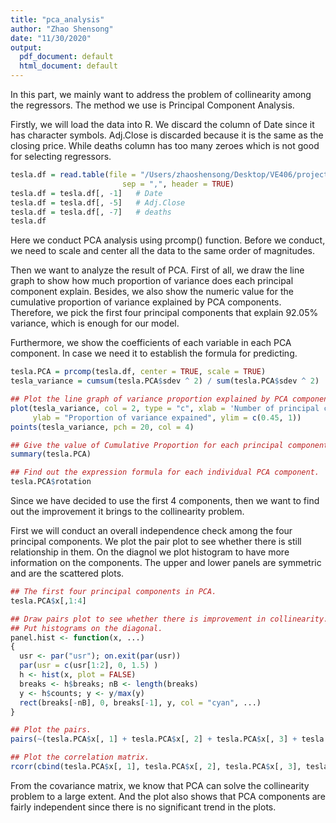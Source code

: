 ```yaml
---
title: "pca_analysis"
author: "Zhao Shensong"
date: "11/30/2020"
output:
  pdf_document: default
  html_document: default
---
```


  In this part, we mainly want to address the problem of collinearity among the regressors.
The method we use is Principal Component Analysis.

  Firstly, we will load the data into R. We discard the column of Date since it has character symbols. Adj.Close is discarded because it is the same as the closing price. While deaths column has too many zeroes which is not good for selecting regressors.

```r
tesla.df = read.table(file = "/Users/zhaoshensong/Desktop/VE406/project/11_30full.csv", 
                         sep = ",", header = TRUE)
tesla.df = tesla.df[, -1]   # Date
tesla.df = tesla.df[, -5]   # Adj.Close
tesla.df = tesla.df[, -7]   # deaths
tesla.df
```

  Here we conduct PCA analysis using prcomp() function. Before we conduct, we need to scale and center all the data to the same order of magnitudes.

  Then we want to analyze the result of PCA. First of all, we draw the line graph to show how much proportion of variance does each principal component explain. Besides, we also show the numeric value for the cumulative proportion of variance explained by PCA components. Therefore, we pick the first four principal components that explain 92.05% variance, which is enough for our model.
  
  Furthermore, we show the coefficients of each variable in each PCA component. In case we need it to establish the formula for predicting.

```r
tesla.PCA = prcomp(tesla.df, center = TRUE, scale = TRUE)
tesla_variance = cumsum(tesla.PCA$sdev ^ 2) / sum(tesla.PCA$sdev ^ 2)

## Plot the line graph of variance proportion explained by PCA component.
plot(tesla_variance, col = 2, type = "c", xlab = 'Number of principal components',
     ylab = "Proportion of variance expained", ylim = c(0.45, 1))
points(tesla_variance, pch = 20, col = 4)

## Give the value of Cumulative Proportion for each principal components.
summary(tesla.PCA)

## Find out the expression formula for each individual PCA component.
tesla.PCA$rotation
```

Since we have decided to use the first 4 components, then we want to find out the improvement it brings to the collinearity problem.

First we will conduct an overall independence check among the four principal components. We plot the pair plot to see whether there is still relationship in them. On the diagnol we plot histogram to have more information on the components. The upper and lower panels are symmetric and are the scattered plots.
```r
## The first four principal components in PCA.
tesla.PCA$x[,1:4]

## Draw pairs plot to see whether there is improvement in collinearity.
## Put histograms on the diagonal.
panel.hist <- function(x, ...)
{
  usr <- par("usr"); on.exit(par(usr))
  par(usr = c(usr[1:2], 0, 1.5) )
  h <- hist(x, plot = FALSE)
  breaks <- h$breaks; nB <- length(breaks)
  y <- h$counts; y <- y/max(y)
  rect(breaks[-nB], 0, breaks[-1], y, col = "cyan", ...)
}

## Plot the pairs.
pairs(~(tesla.PCA$x[, 1] + tesla.PCA$x[, 2] + tesla.PCA$x[, 3] + tesla.PCA$x[, 4]), panel = panel.smooth, cex = 0.8, pch = 1, bg = "light blue", horOdd=TRUE, diag.panel = panel.hist, cex.labels = 0.8, font.labels = 1, labels = c("PC1","PC2","PC3","PC4"))

## Plot the correlation matrix.
rcorr(cbind(tesla.PCA$x[, 1], tesla.PCA$x[, 2], tesla.PCA$x[, 3], tesla.PCA$x[, 4]), type=c("pearson","spearman"))
```

From the covariance matrix, we know that PCA can solve the collinearity problem to a large extent. And the plot also shows that PCA components are fairly independent since there is no significant trend in the plots.
